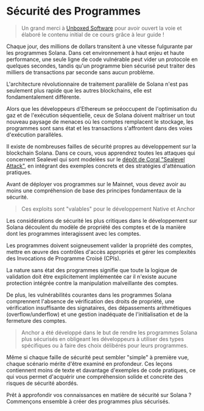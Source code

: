 
# Sécurité des Programmes

> Un grand merci à [Unboxed Software](https://x.com/unboxedsoftware) pour avoir ouvert la voie et élaboré le contenu initial de ce cours grâce à leur guide !

Chaque jour, des millions de dollars transitent à une vitesse fulgurante par les programmes Solana. Dans cet environnement à haut enjeu et haute performance, une seule ligne de code vulnérable peut vider un protocole en quelques secondes, tandis qu'un programme bien sécurisé peut traiter des milliers de transactions par seconde sans aucun problème.

L'architecture révolutionnaire de traitement parallèle de Solana n'est pas seulement plus rapide que les autres blockchains, elle est fondamentalement différente.

Alors que les développeurs d'Ethereum se préoccupent de l'optimisation du gaz et de l'exécution séquentielle, ceux de Solana doivent maîtriser un tout nouveau paysage de menaces où les comptes remplacent le stockage, les programmes sont sans état et les transactions s'affrontent dans des voies d'exécution parallèles.

Il existe de nombreuses failles de sécurité propres au développement sur la blockchain Solana. Dans ce cours, vous apprendrez toutes les attaques qui concernent Sealevel qui sont modelées sur le [dépôt de Coral "Sealevel Attack"](https://github.com/coral-xyz/sealevel-attacks), en intégrant des exemples concrets et des stratégies d'atténuation pratiques.

Avant de déployer vos programmes sur le Mainnet, vous devez avoir au moins une compréhension de base des principes fondamentaux de la sécurité.

> Ces exploits sont "valables" pour le développement Native et Anchor

<ArticleSection name="Introduction à la Sécurité des Programmes" id="introduction-to-program-security" level="h2" />

Les considérations de sécurité les plus critiques dans le développement sur Solana découlent du modèle de propriété des comptes et de la manière dont les programmes interagissent avec les comptes.

Les programmes doivent soigneusement valider la propriété des comptes, mettre en œuvre des contrôles d'accès appropriés et gérer les complexités des Invocations de Programme Croisé (CPIs). 

La nature sans état des programmes signifie que toute la logique de validation doit être explicitement implémentée car il n'existe aucune protection intégrée contre la manipulation malveillante des comptes.

De plus, les vulnérabilités courantes dans les programmes Solana comprennent l'absence de vérification des droits de propriété, une vérification insuffisante des signataires, des dépassements arithmétiques (overflow/underflow) et une gestion inadéquate de l'initialisation et de la fermeture des comptes. 

> Anchor a été développé dans le but de rendre les programmes Solana plus sécurisés en obligeant les développeurs à utiliser des types spécifiques ou à faire des choix délibérés pour leurs programmes.

Même si chaque faille de sécurité peut sembler "simple" à première vue, chaque scénario mérite d'être examiné en profondeur. Ces leçons contiennent moins de texte et davantage d'exemples de code pratiques, ce qui vous permet d'acquérir une compréhension solide et concrète des risques de sécurité abordés.

Prêt à approfondir vos connaissances en matière de sécurité sur Solana ? Commençons ensemble à créer des programmes plus sécurisés.
